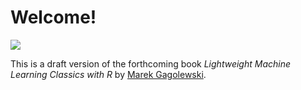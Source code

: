 # Welcome!

<!-- (C) 2020 Marek Gagolewski, https://www.gagolewski.com -->

![](figures/cover)

This is a draft version of the forthcoming book
*Lightweight Machine Learning Classics with R*
by [Marek Gagolewski](https://www.gagolewski.com).
